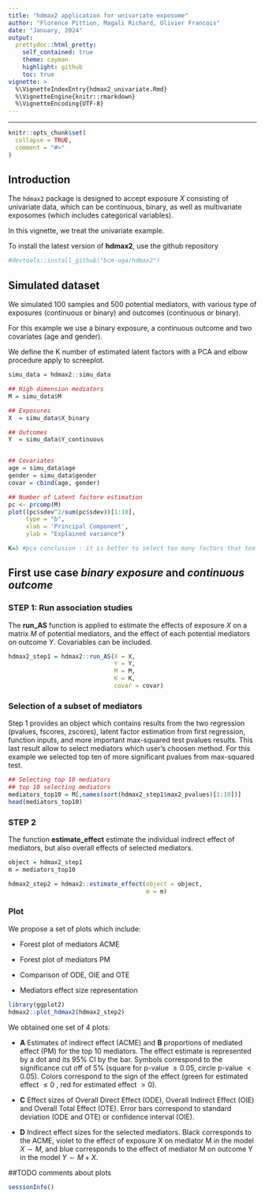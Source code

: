 ```yaml
---
title: "hdmax2 application for univariate exposome"
author: "Florence Pittion, Magali Richard, Olivier Francois"
date: "January, 2024"
output:
  prettydoc::html_pretty:
    self_contained: true
    theme: cayman
    highlight: github
    toc: true
vignette: >
  %\VignetteIndexEntry{hdmax2_univariate.Rmd}
  %\VignetteEngine{knitr::rmarkdown}
  %\VignetteEncoding{UTF-8}
---
```


---

```r
knitr::opts_chunk$set(
  collapse = TRUE,
  comment = "#>"
)
```



## Introduction 

The `hdmax2` package is designed to accept exposure $X$ consisting of univariate data, which can be continuous, binary, as well as multivariate exposomes (which includes categorical variables). 

In this vignette, we treat the univariate example.

To install the latest version of **hdmax2**, use the github repository 

```r
#devtools::install_github("bcm-uga/hdmax2")
```


## Simulated dataset

We simulated 100 samples and 500 potential mediators, with various type of exposures (continuous or binary) and outcomes (continuous or binary).

For this example we use a binary exposure, a continuous outcome and two covariates (age and gender).

We define the K number of estimated latent factors with a PCA and elbow procedure apply to screeplot.


```r

simu_data = hdmax2::simu_data

## High dimension mediators
M = simu_data$M

## Exposures
X  = simu_data$X_binary

## Outcomes
Y  = simu_data$Y_continuous


## Covariates
age = simu_data$age
gender = simu_data$gender
covar = cbind(age, gender)

## Number of Latent factore estimation
pc <- prcomp(M)
plot((pc$sdev^2/sum(pc$sdev))[1:10],
     type = "b",
     xlab = 'Principal Component',
     ylab = "Explained variance")

K=5 #pca conclusion : it is better to select too many factors that too few
```


## First use case  *binary exposure* and *continuous outcome*

### STEP 1: Run association studies

The **run_AS** function is applied to estimate the effects of exposure $X$ on a matrix $M$ of potential mediators, and the effect of each potential mediators on outcome $Y$. Covariables can be included. 

```r

hdmax2_step1 = hdmax2::run_AS(X = X,
                              Y = Y,
                              M = M, 
                              K = K,
                              covar = covar)

```

### Selection of a subset of mediators

Step 1 provides an object which contains results from the two regression (pvalues, fscores, zscores), latent factor estimation from first regression, function inputs, and more important max-squared test pvalues results. This last result allow to select mediators which user's choosen method. For this example we selected top ten of more significant pvalues from max-squared test.



```r
## Selecting top 10 mediators
## top 10 selecting mediators
mediators_top10 = M[,names(sort(hdmax2_step1$max2_pvalues)[1:10])]
head(mediators_top10)

```

### STEP 2
The function **estimate_effect** estimate the individual indirect effect of mediators, but also overall effects of selected mediators.

```r
object = hdmax2_step1
m = mediators_top10

hdmax2_step2 = hdmax2::estimate_effect(object = object,
                                       m = m)

```


### Plot

We propose a set of plots which include:

- Forest plot of mediators ACME

- Forest plot of mediators PM 

- Comparison of ODE, OIE and OTE

- Mediators effect size representation


```r
library(ggplot2)
hdmax2::plot_hdmax2(hdmax2_step2)

```
We obtained one set of 4 plots:

   - **A** Estimates of indirect effect (ACME) and **B** proportions of mediated effect (PM) for the top 10 mediators. The effect estimate is represented by a dot and its 95\% CI by the bar. Symbols correspond to the significance cut off of 5\%  (square for p-value $\geq 0.05$, circle p-value $< 0.05$). Colors correspond to the sign of the effect (green for estimated effect $\leq 0$ , red for estimated effect $> 0$). 
   
   - **C** Effect sizes of Overall Direct Effect (ODE), Overall Indirect Effect (OIE) and Overall Total Effect (OTE). Error bars correspond to standard deviation (ODE and OTE) or confidence interval (OIE). 
    
   - **D** Indirect effect sizes for the selected mediators. Black corresponds to the ACME, violet to the effect of exposure X on mediator M in the model $X \sim M$, and blue corresponds to the effect of mediator M on outcome Y in the model $Y \sim M + X$.

##TODO comments about plots


```r
sessionInfo()
```
